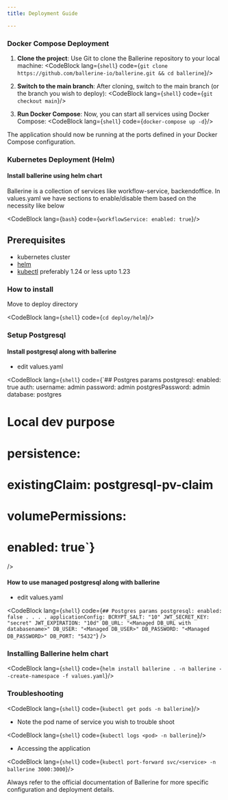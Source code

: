 ```yaml
---
title: Deployment Guide 

---
```



### Docker Compose Deployment

1. **Clone the project**: Use Git to clone the Ballerine repository to your local machine:
<CodeBlock lang={`shell`} code={`git clone https://github.com/ballerine-io/ballerine.git && cd ballerine`}/>

2. **Switch to the main branch**: After cloning, switch to the main branch (or the branch you wish to deploy):
<CodeBlock lang={`shell`} code={`git checkout main`}/>

3. **Run Docker Compose**: Now, you can start all services using Docker Compose:
<CodeBlock lang={`shell`} code={`docker-compose up -d`}/>

The application should now be running at the ports defined in your Docker Compose configuration. 

### Kubernetes Deployment (Helm)
#### Install ballerine using helm chart

Ballerine is a collection of services like workflow-service, backendoffice.
In values.yaml we have sections to enable/disable them based on the necessity like below

<CodeBlock lang={`bash`} code={`workflowService:
  enabled: true`}/>

## Prerequisites

- kubernetes cluster
- [helm](https://helm.sh/docs/intro/install/)
- [kubectl](https://storage.googleapis.com/kubernetes-release/release/v1.23.6/bin/linux/amd64/kubectl) preferably 1.24 or less upto 1.23

### How to install

Move to deploy directory

<CodeBlock lang={`shell`} code={`cd deploy/helm`}/>

### Setup Postgresql

#### Install postgresql along with ballerine

- edit values.yaml

<CodeBlock lang={`shell`}
code={`## Postgres params
postgresql:
  enabled: true
  auth:
    username: admin
    password: admin
    postgresPassword: admin
    database: postgres
#   Local dev purpose
#   persistence:
#     existingClaim: postgresql-pv-claim
#   volumePermissions:
#     enabled: true`}
/>

#### How to use managed postgresql along with ballerine

- edit values.yaml

<CodeBlock lang={`shell`}
           code={`## Postgres params
postgresql:
  enabled: false
.
.
.
.
  applicationConfig:
    BCRYPT_SALT: "10"
    JWT_SECRET_KEY: "secret"
    JWT_EXPIRATION: "10d"
    DB_URL: "<Managed DB_URL with databasename>"
    DB_USER: "<Managed DB_USER>"
    DB_PASSWORD: "<Managed DB_PASSWORD>"
    DB_PORT: "5432"`}
/>

### Installing Ballerine helm chart

<CodeBlock lang={`shell`} code={`helm install ballerine . -n ballerine --create-namespace -f values.yaml`}/>

### Troubleshooting

<CodeBlock lang={`shell`} code={`kubectl get pods -n ballerine`}/>

- Note the pod name of service you wish to trouble shoot

<CodeBlock lang={`shell`} code={`kubectl logs <pod> -n ballerine`}/>

- Accessing the application

<CodeBlock lang={`shell`} code={`kubectl port-forward svc/<service> -n ballerine 3000:3000`}/>


Always refer to the official documentation of Ballerine for more specific configuration and deployment details.

